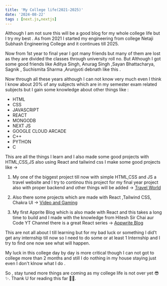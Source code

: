 ```yaml
---
title: 'My College life(2021-2025)'
date: '2024-08-22'
tags : [next.js,nextjs]
---
```


Although I am not sure this will be a good blog for my whole college life but I try my best . As from 2021 I started my engineering from college Netaji Subhash Engineering College and it continues till 2025.

Now from 1st  year to final year I got many friends but many of them are lost as they are divided the classes through university roll no. But Although I got some good friends like Aditya Singh, Anurag Singh ,Sayan Bhattacharya, Sagnik ,
Suchismita Sharma ,Arunjyoti debnath like this .


Now through all these years  although I can not know very much even I think I know about 20% of any subjects which are in my semester exam related subjects but I gain some knowledge about other things like :

- HTML
- CSS
- JAVASCRIPT
- REACT 
- MONGODB
- NEXT JS
- GOOGLE CLOUD ARCADE
- C++
- PYTHON
- C

This are all the things I learn and I also made some good projects with HTML,CSS,JS also using React and tailwind css I make some good projects like ->

1. My one of the biggest project till now with simple HTML,CSS and JS a travel website and I try to continou this project for my final year project also with proper backend and other things will be added ->
[Travel World](https://travel-world-zeta.vercel.app/index.html)

2. Also there some projects which are made with React ,Tailwind CSS, Chakra UI ->
[Video and Gaming](https://preject2-npx.vercel.app/)

3. My first Apprite Blog which is also made with React and this takes a long time to build and I made with the knowledge from Hitesh Sir Chai aur Code YT Channel there is a great React series ->
[Appwrite Blog ](https://appwrite-blog-three.vercel.app/)


This are not all about I till learning  but for my bad luck or something I did't get any internship till now so I need to do some or at least 1 Internship and I try to find one now see what will happen.

My luck in this college day by day is more critical though I can not got to college more than 2 months and still I do nothing in my house staying just even I don't klnow what I do .


So , stay tuned more things are coming as my college life is not over yet 😎✨.
Thank U for reading this far 🥰💖.